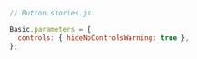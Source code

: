 ```js
// Button.stories.js

Basic.parameters = {
  controls: { hideNoControlsWarning: true },
};
```